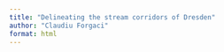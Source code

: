```yaml
---
title: "Delineating the stream corridors of Dresden"
author: "Claudiu Forgaci"
format: html
---
```


